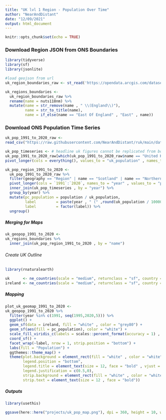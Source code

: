 ```yaml
---
title: "UK lvl 1 Region - Population Over Time"
author: "NearAndDistant"
date: "12/09/2021"
output: html_document
---
```


```r
knitr::opts_chunk$set(echo = TRUE)
```

### Download Region JSON from ONS Boundaries
```r
library(tidyverse)
library(sf)
library(jsonlite)

#load geojson from url
uk_region_boundaries_raw <- st_read('https://opendata.arcgis.com/datasets/01fd6b2d7600446d8af768005992f76a_3.geojson')

uk_regions_boundaries <- 
  uk_region_boundaries_raw %>% 
  rename(name = nuts118nm) %>% 
  mutate(name = str_remove(name , " \\(England\\)"), 
         name = str_to_title(name), 
         name = if_else(name == "East Of England" , "East" , name))

```

### Download ONS Population Time Series
```r

uk_pop_1991_to_2020_raw <-
read_csv("https://raw.githubusercontent.com/NearAndDistant/ruk/main/data_scripts/outputs/uk_pop_1991_to_2020.csv")

uk_pop_timeseries <- # headline uk figures cannot be replicated from bottom-up data therefore string these separate
uk_pop_1991_to_2020_raw[which(uk_pop_1991_to_2020_raw$name == "United Kingdom"),-1:-3] %>%
pivot_longer(cols = everything(), values_to = "uk_population" , names_to = "year")

uk_pop_region_1991_to_2020 <- 
  uk_pop_1991_to_2020_raw %>% 
  filter(geography == "Region" | name == "Scotland" | name == "Northern Ireland" | name == "Wales") %>%
  pivot_longer(cols = `1991`:`2020`, names_to = "year" , values_to = "population") %>%
  inner_join(uk_pop_timeseries , by = "year") %>%
  group_by(year) %>%
  mutate(pc_population = population / uk_population,
         label         = paste(year , " (" ,round(uk_population / 1000000,2) , "m)", sep = ""),
         label         = factor(label)) %>%
  ungroup()

```

##### Merging for Maps
```r

uk_geopop_1991_to_2020 <- 
uk_regions_boundaries %>%
  inner_join(uk_pop_region_1991_to_2020 , by = "name")

```

###### Create UK Outline
```r
library(rnaturalearth)

uk      <- ne_countries(scale = "medium", returnclass = "sf", country = "United Kingdom")
ireland <- ne_countries(scale = "medium", returnclass = "sf", country = "Ireland")

```

##### Mapping
```r

plot_uk_geomap_1991_to_2020 <- 
uk_geopop_1991_to_2020 %>%
  filter(year %in% c(1991, seq(1995,2020,5))) %>%
  ggplot() +
  geom_sf(data = ireland, fill = "white" , color = "grey80") +
  geom_sf(aes(fill = pc_population), color = "white") +
  scale_fill_viridis_c(labels = scales::percent_format(accuracy = 1) , direction = -1) +
  coord_sf() +
  facet_wrap(~label, nrow = 1, strip.position = "bottom") +
  labs(fill = "Population") +
  ggthemes::theme_map() +
  theme(plot.background = element_rect(fill = "white" , color = "white"),
        legend.position = "bottom", 
        legend.title = element_text(size = 12, face = "bold" , vjust = 0.75),
        legend.justification = c(0.5,0),
        strip.background = element_rect(fill = "white" , color = "white"),
        strip.text = element_text(size = 12 , face = "bold"))

```

##### Outputs
```r
library(usethis)

ggsave(here::here("projects/uk_pop_map.png"), dpi = 360, height = 10, width = 15)

```

